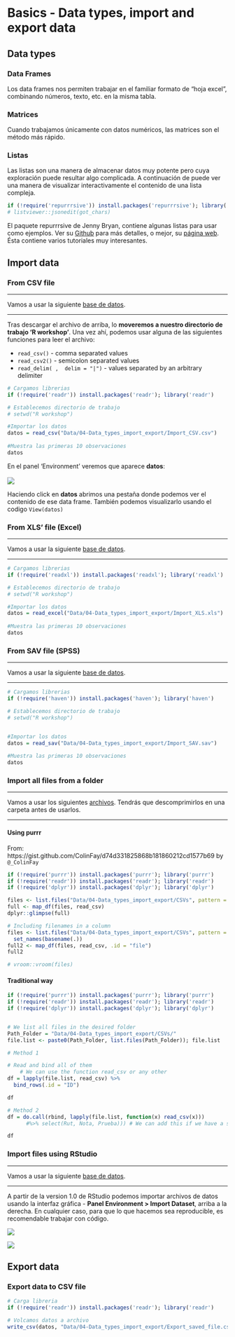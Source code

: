 # Basics - Data types, import and export data


## Data types

### Data Frames

Los data frames nos permiten trabajar en el familiar formato de "hoja excel", combinando números, texto, etc. en la misma tabla.

### Matrices

Cuando trabajamos únicamente con datos numéricos, las matrices son el método más rápido.


### Listas

Las listas son una manera de almacenar datos muy potente pero cuya exploración puede resultar algo complicada. A continuación de puede ver una manera de visualizar interactivamente el contenido de una lista compleja.
```r
if (!require('repurrrsive')) install.packages('repurrrsive'); library('repurrrsive')
# listviewer::jsonedit(got_chars)
```


El paquete repurrrsive de Jenny Bryan, contiene algunas listas para usar como ejemplos. Ver su [Github](https://github.com/jennybc/repurrrsive) para más detalles, o mejor, su [página web](https://jennybc.github.io/purrr-tutorial/). Ésta contiene varios tutoriales muy interesantes.



## Import data


### From CSV file

***
Vamos a usar la siguiente [base de datos](Data/04-Data_types_import_export/Import_CSV.csv).

***

Tras descargar el archivo de arriba, lo **moveremos a nuestro directorio de trabajo 'R workshop'**. Una vez ahí, podemos usar alguna de las siguientes funciones para leer el archivo:

* `read_csv()` - comma separated values
* `read_csv2()` - semicolon separated values
* `read_delim( ,  delim = "|")` - values separated by an arbitrary delimiter


```r
# Cargamos librerias
if (!require('readr')) install.packages('readr'); library('readr')

# Establecemos directorio de trabajo
# setwd("R workshop")

#Importar los datos
datos = read_csv("Data/04-Data_types_import_export/Import_CSV.csv")
    
#Muestra las primeras 10 observaciones
datos
```

En el panel 'Environment' veremos que aparece **datos**:  <BR><BR>
![](Images/datos.png)  

Haciendo click en **datos** abrimos una pestaña donde podemos ver el contenido de ese data frame. También podemos visualizarlo usando el codigo `View(datos)`  


### From XLS' file (Excel)

***
Vamos a usar la siguiente [base de datos](Data/04-Data_types_import_export/Import_XLS.xls).

***

```r
# Cargamos librerias
if (!require('readxl')) install.packages('readxl'); library('readxl')

# Establecemos directorio de trabajo
# setwd("R workshop")

#Importar los datos
datos = read_excel("Data/04-Data_types_import_export/Import_XLS.xls")
    
#Muestra las primeras 10 observaciones
datos
```

### From SAV file (SPSS)

***
Vamos a usar la siguiente [base de datos](Data/04-Data_types_import_export/Import_SAV.sav).

***

```r
# Cargamos librerias
if (!require('haven')) install.packages('haven'); library('haven')

# Establecemos directorio de trabajo
# setwd("R workshop")


#Importar los datos
datos = read_sav("Data/04-Data_types_import_export/Import_SAV.sav")
    
#Muestra las primeras 10 observaciones
datos
```

### Import all files from a folder

***
Vamos a usar los siguientes [archivos](Data/04-Data_types_import_export/CSVs/CSVs.zip). Tendrás que descomprimirlos en una carpeta antes de usarlos.

***

#### Using purrr
From: https://gist.github.com/ColinFay/d74d331825868b181860212cd1577b69 by `@_ColinFay`

```r
if (!require('purrr')) install.packages('purrr'); library('purrr')
if (!require('readr')) install.packages('readr'); library('readr')
if (!require('dplyr')) install.packages('dplyr'); library('dplyr')

files <- list.files("Data/04-Data_types_import_export/CSVs", pattern = "^0", full.names = TRUE)
full <- map_df(files, read_csv)
dplyr::glimpse(full)

# Including filenames in a column 
files <- list.files("Data/04-Data_types_import_export/CSVs", pattern = "^0", full.names = TRUE) %>% 
  set_names(basename(.))
full2 <- map_df(files, read_csv, .id = "file")
full2
```

```r
# vroom::vroom(files)

```

#### Traditional way

```r
if (!require('purrr')) install.packages('purrr'); library('purrr')
if (!require('readr')) install.packages('readr'); library('readr')
if (!require('dplyr')) install.packages('dplyr'); library('dplyr')


# We list all files in the desired folder
Path_Folder = "Data/04-Data_types_import_export/CSVs/"
file.list <- paste0(Path_Folder, list.files(Path_Folder)); file.list

# Method 1

# Read and bind all of them
    # We can use the function read_csv or any other
df = lapply(file.list, read_csv) %>% 
  bind_rows(.id = "ID")

df

# Method 2
df = do.call(rbind, lapply(file.list, function(x) read_csv(x)))
      #%>% select(Rut, Nota, Prueba))) # We can add this if we have a set of common columns

df
```


### Import files using RStudio

***
Vamos a usar la siguiente [base de datos](Data/04-Data_types_import_export/Import_CSV.csv).

***

A partir de la version 1.0 de RStudio podemos importar archivos de datos usando la interfaz gráfica - **Panel Environment > Import Dataset**, arriba a la derecha. En cualquier caso, para que lo que hacemos sea reproducible, es recomendable trabajar con código.

![](Images/Importar_datos1.png)



![](Images/Importar_datos2.png)



## Export data

### Export data to CSV file

```r
# Carga libreria
if (!require('readr')) install.packages('readr'); library('readr')

# Volcamos datos a archivo
write_csv(datos, "Data/04-Data_types_import_export/Export_saved_file.csv")

```




